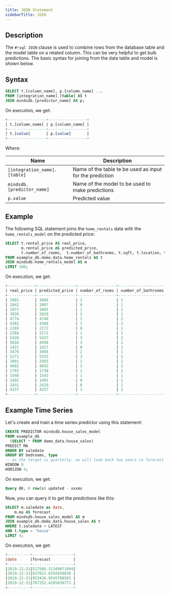 ```yaml
---
title: JOIN Statement
sidebarTitle: JOIN
---
```


## Description

The `#!sql JOIN` clause is used to combine rows from the database table and the
model table on a related column. This can be very helpful to get bulk
predictions. The basic syntax for joining from the data table and model is shown
below.

## Syntax

```sql
SELECT t.[column_name], p.[column_name] ...
FROM [integration_name].[table] AS t
JOIN mindsdb.[predictor_name] AS p;
```

On execution, we get:

```sql
+-----------------+-----------------+
| t.[column_name] | p.[column_name] |
+-----------------+-----------------+
| t.[value]       | p.[value]       |
+-----------------+-----------------+
```

Where:

| Name                         | Description                                              |
| ---------------------------- | -------------------------------------------------------- |
| `[integration_name].[table]` | Name of the table te be used as input for the prediction |
| `mindsdb.[predictor_name]`   | Name of the model to be used to make predictions         |
| `p.value`                    | Predicted value                                          |

## Example

The following SQL statement joins the `home_rentals` data with the
`home_rentals_model` on the predicted price:

```sql
SELECT t.rental_price AS real_price,
       m.rental_price AS predicted_price,
       t.number_of_rooms,  t.number_of_bathrooms, t.sqft, t.location, t.days_on_market
FROM example_db.demo_data.home_rentals AS t
JOIN mindsdb.home_rentals_model AS m
LIMIT 100;
```

On execution, we get:

```sql
+------------+-----------------+-----------------+---------------------+------+----------+----------------+
| real_price | predicted_price | number_of_rooms | number_of_bathrooms | sqft | location | days_on_market |
+------------+-----------------+-----------------+---------------------+------+----------+----------------+
| 3901       | 3886            | 2               | 1                   | 917  | great    | 13             |
| 2042       | 2007            | 0               | 1                   | 194  | great    | 10             |
| 1871       | 1865            | 1               | 1                   | 543  | poor     | 18             |
| 3026       | 3020            | 2               | 1                   | 503  | good     | 10             |
| 4774       | 4748            | 3               | 2                   | 1066 | good     | 13             |
| 4382       | 4388            | 3               | 2                   | 816  | poor     | 25             |
| 2269       | 2272            | 0               | 1                   | 461  | great    | 6              |
| 2284       | 2272            | 1               | 1                   | 333  | great    | 6              |
| 5420       | 5437            | 3               | 2                   | 1124 | great    | 9              |
| 5016       | 4998            | 3               | 2                   | 1204 | good     | 7              |
| 1421       | 1427            | 0               | 1                   | 538  | poor     | 43             |
| 3476       | 3466            | 2               | 1                   | 890  | good     | 6              |
| 5271       | 5255            | 3               | 2                   | 975  | great    | 6              |
| 3001       | 2993            | 2               | 1                   | 564  | good     | 13             |
| 4682       | 4692            | 3               | 2                   | 953  | good     | 10             |
| 1783       | 1738            | 1               | 1                   | 493  | poor     | 24             |
| 1548       | 1543            | 1               | 1                   | 601  | poor     | 47             |
| 1492       | 1491            | 0               | 1                   | 191  | good     | 12             |
| 2431       | 2419            | 0               | 1                   | 511  | great    | 1              |
| 4237       | 4257            | 3               | 2                   | 916  | poor     | 36             |
+------------+-----------------+-----------------+---------------------+------+----------+----------------+
```

## Example Time Series

Let's create and train a time series predictor using this statement:

```sql
CREATE PREDICTOR mindsdb.house_sales_model
FROM example_db
  (SELECT * FROM demo_data.house_sales)
PREDICT MA
ORDER BY saledate
GROUP BY bedrooms, type
-- as the target is quarterly, we will look back two years to forecast the next one
WINDOW 8
HORIZON 4;
```

On execution, we get:

```sql
Query OK, 0 row(s) updated - xxxms
```

Now, you can query it to get the predictions like this:

```sql
SELECT m.saledate as date,
    m.ma AS forecast
FROM mindsdb.house_sales_model AS m
JOIN example_db.demo_data.house_sales AS t
WHERE t.saledate > LATEST
AND t.type = 'house'
LIMIT 4;
```

On execution, we get:

```sql
+----------+------------------+
|date      |forecast          |
+----------+------------------+
|2019-12-31|517506.31349071994|
|2019-12-31|627822.6592658638 |
|2019-12-31|953426.9545788583 |
|2019-12-31|767252.4205039773 |
+----------+------------------+
```
